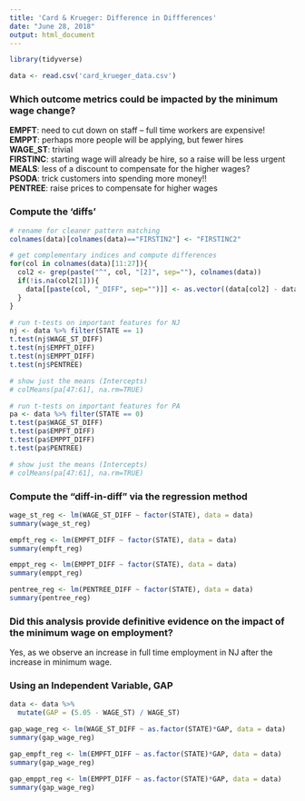 ```yaml
---
title: 'Card & Krueger: Difference in Diffferences'
date: "June 28, 2018"
output: html_document
---
```


```r
library(tidyverse)

data <- read.csv('card_krueger_data.csv')

```


### Which outcome metrics could be impacted by the minimum wage change?

**EMPFT**: need to cut down on staff -- full time workers are expensive!   
**EMPPT**: perhaps more people will be applying, but fewer hires  
**WAGE_ST**: trivial  
**FIRSTINC**: starting wage will already be hire, so a raise will be less urgent  
**MEALS**: less of a discount to compensate for the higher wages?  
**PSODA**: trick customers into spending more money!!  
**PENTREE**: raise prices to compensate for higher wages


### Compute the 'diffs'
```r

# rename for cleaner pattern matching
colnames(data)[colnames(data)=="FIRSTIN2"] <- "FIRSTINC2"

# get complementary indices and compute differences
for(col in colnames(data)[11:27]){
  col2 <- grep(paste("^", col, "[2]", sep=""), colnames(data))
  if(!is.na(col2[1])){
    data[[paste(col, "_DIFF", sep="")]] <- as.vector((data[col2] - data[col])[,1])
  }
}

# run t-tests on important features for NJ
nj <- data %>% filter(STATE == 1)
t.test(nj$WAGE_ST_DIFF)
t.test(nj$EMPFT_DIFF)
t.test(nj$EMPPT_DIFF)
t.test(nj$PENTREE)

# show just the means (Intercepts)
# colMeans(pa[47:61], na.rm=TRUE)

# run t-tests on important features for PA
pa <- data %>% filter(STATE == 0)
t.test(pa$WAGE_ST_DIFF)
t.test(pa$EMPFT_DIFF)
t.test(pa$EMPPT_DIFF)
t.test(pa$PENTREE)

# show just the means (Intercepts)
# colMeans(pa[47:61], na.rm=TRUE)


```


### Compute the "diff-in-diff" via the regression method
```r
wage_st_reg <- lm(WAGE_ST_DIFF ~ factor(STATE), data = data)
summary(wage_st_reg)

empft_reg <- lm(EMPFT_DIFF ~ factor(STATE), data = data)
summary(empft_reg)

emppt_reg <- lm(EMPPT_DIFF ~ factor(STATE), data = data)
summary(emppt_reg)

pentree_reg <- lm(PENTREE_DIFF ~ factor(STATE), data = data)
summary(pentree_reg)
```
### Did this analysis provide definitive evidence on the impact of the minimum wage on employment?
Yes, as we observe an increase in full time employment in NJ after the increase in minimum wage.

### Using an Independent Variable, GAP
```r
data <- data %>%
  mutate(GAP = (5.05 - WAGE_ST) / WAGE_ST)

gap_wage_reg <- lm(WAGE_ST_DIFF ~ as.factor(STATE)*GAP, data = data)
summary(gap_wage_reg)

gap_empft_reg <- lm(EMPFT_DIFF ~ as.factor(STATE)*GAP, data = data)
summary(gap_wage_reg)

gap_emppt_reg <- lm(EMPPT_DIFF ~ as.factor(STATE)*GAP, data = data)
summary(gap_wage_reg)
```
